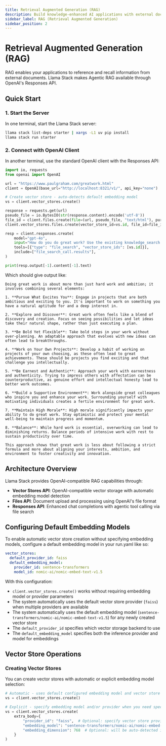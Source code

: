 ```yaml
---
title: Retrieval Augmented Generation (RAG)
description: Build knowledge-enhanced AI applications with external document retrieval
sidebar_label: RAG (Retrieval Augmented Generation)
sidebar_position: 2
---
```



# Retrieval Augmented Generation (RAG)


RAG enables your applications to reference and recall information from external documents. Llama Stack makes Agentic RAG available through OpenAI's Responses API.

## Quick Start

### 1. Start the Server

In one terminal, start the Llama Stack server:

```bash
llama stack list-deps starter | xargs -L1 uv pip install
llama stack run starter
```

### 2. Connect with OpenAI Client

In another terminal, use the standard OpenAI client with the Responses API:

```python
import io, requests
from openai import OpenAI

url = "https://www.paulgraham.com/greatwork.html"
client = OpenAI(base_url="http://localhost:8321/v1/", api_key="none")

# Create vector store - auto-detects default embedding model
vs = client.vector_stores.create()

response = requests.get(url)
pseudo_file = io.BytesIO(str(response.content).encode('utf-8'))
file_id = client.files.create(file=(url, pseudo_file, "text/html"), purpose="assistants").id
client.vector_stores.files.create(vector_store_id=vs.id, file_id=file_id)

resp = client.responses.create(
    model="gpt-4o",
    input="How do you do great work? Use the existing knowledge_search tool.",
    tools=[{"type": "file_search", "vector_store_ids": [vs.id]}],
    include=["file_search_call.results"],
)

print(resp.output[-1].content[-1].text)
```
Which should give output like:
```
Doing great work is about more than just hard work and ambition; it involves combining several elements:

1. **Pursue What Excites You**: Engage in projects that are both ambitious and exciting to you. It's important to work on something you have a natural aptitude for and a deep interest in.

2. **Explore and Discover**: Great work often feels like a blend of discovery and creation. Focus on seeing possibilities and let ideas take their natural shape, rather than just executing a plan.

3. **Be Bold Yet Flexible**: Take bold steps in your work without over-planning. An adaptable approach that evolves with new ideas can often lead to breakthroughs.

4. **Work on Your Own Projects**: Develop a habit of working on projects of your own choosing, as these often lead to great achievements. These should be projects you find exciting and that challenge you intellectually.

5. **Be Earnest and Authentic**: Approach your work with earnestness and authenticity. Trying to impress others with affectation can be counterproductive, as genuine effort and intellectual honesty lead to better work outcomes.

6. **Build a Supportive Environment**: Work alongside great colleagues who inspire you and enhance your work. Surrounding yourself with motivating individuals creates a fertile environment for great work.

7. **Maintain High Morale**: High morale significantly impacts your ability to do great work. Stay optimistic and protect your mental well-being to maintain progress and momentum.

8. **Balance**: While hard work is essential, overworking can lead to diminishing returns. Balance periods of intensive work with rest to sustain productivity over time.

This approach shows that great work is less about following a strict formula and more about aligning your interests, ambition, and environment to foster creativity and innovation.
```

## Architecture Overview

Llama Stack provides OpenAI-compatible RAG capabilities through:

- **Vector Stores API**: OpenAI-compatible vector storage with automatic embedding model detection
- **Files API**: Document upload and processing using OpenAI's file format
- **Responses API**: Enhanced chat completions with agentic tool calling via file search

## Configuring Default Embedding Models

To enable automatic vector store creation without specifying embedding models, configure a default embedding model in your run.yaml like so:

```yaml
vector_stores:
  default_provider_id: faiss
  default_embedding_model:
    provider_id: sentence-transformers
    model_id: nomic-ai/nomic-embed-text-v1.5
```

With this configuration:
- `client.vector_stores.create()` works without requiring embedding model or provider parameters
- The system automatically uses the default vector store provider (`faiss`) when multiple providers are available
- The system automatically uses the default embedding model (`sentence-transformers/nomic-ai/nomic-embed-text-v1.5`) for any newly created vector store
- The `default_provider_id` specifies which vector storage backend to use
- The `default_embedding_model` specifies both the inference provider and model for embeddings

## Vector Store Operations

### Creating Vector Stores

You can create vector stores with automatic or explicit embedding model selection:

```python
# Automatic - uses default configured embedding model and vector store provider
vs = client.vector_stores.create()

# Explicit - specify embedding model and/or provider when you need specific ones
vs = client.vector_stores.create(
    extra_body={
        "provider_id": "faiss",  # Optional: specify vector store provider
        "embedding_model": "sentence-transformers/nomic-ai/nomic-embed-text-v1.5",
        "embedding_dimension": 768  # Optional: will be auto-detected if not provided
    }
)
```
